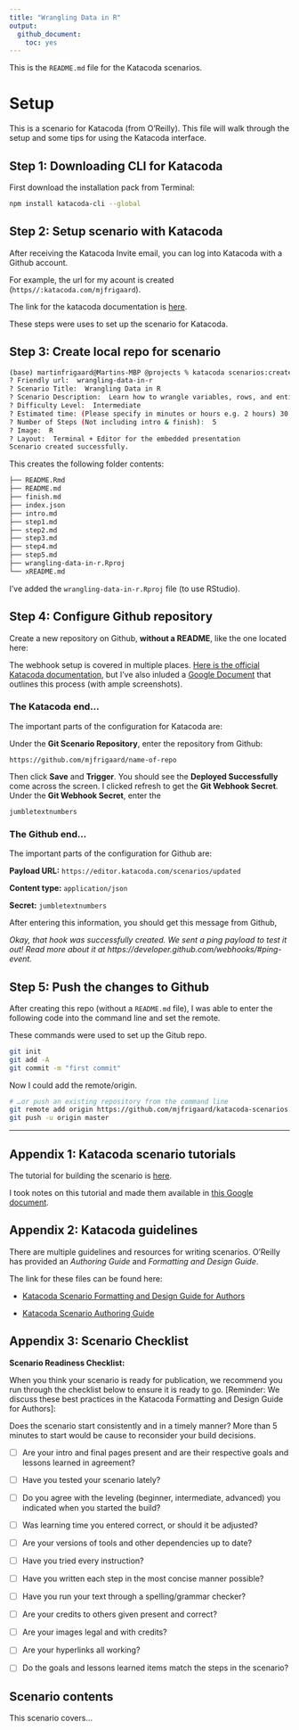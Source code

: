 ```yaml
---
title: "Wrangling Data in R"
output: 
  github_document: 
    toc: yes
---
```


This is the `README.md` file for the Katacoda scenarios.

# Setup

This is a scenario for Katacoda (from O'Reilly). This file will walk through the setup and some tips for using the Katacoda interface.

## Step 1: Downloading CLI for Katacoda

First download the installation pack from Terminal:

```bash
npm install katacoda-cli --global
```

## Step 2: Setup scenario with Katacoda

After receiving the Katacoda Invite email, you can log into Katacoda with a Github account.

For example, the url for my acount is created (`https//:katacoda.com/mjfrigaard`).

The link for the katacoda documentation is [here](https://www.katacoda.com/docs).

These steps were uses to set up the scenario for Katacoda.

## Step 3: Create local repo for scenario


```bash
(base) martinfrigaard@Martins-MBP @projects % katacoda scenarios:create
? Friendly url:  wrangling-data-in-r
? Scenario Title:  Wrangling Data in R
? Scenario Description:  Learn how to wrangle variables, rows, and entire data sets
? Difficulty Level:  Intermediate
? Estimated time: (Please specify in minutes or hours e.g. 2 hours) 30 min
? Number of Steps (Not including intro & finish):  5
? Image:  R
? Layout:  Terminal + Editor for the embedded presentation
Scenario created successfully.
```

This creates the following folder contents:

```bash
├── README.Rmd
├── README.md
├── finish.md
├── index.json
├── intro.md
├── step1.md
├── step2.md
├── step3.md
├── step4.md
├── step5.md
├── wrangling-data-in-r.Rproj
└── xREADME.md
```

I've added the `wrangling-data-in-r.Rproj` file (to use RStudio).

## Step 4: Configure Github repository

Create a new repository on Github, **without a README**, like the one located here:

The webhook setup is covered in multiple places. [Here is the official Katacoda documentation](https://katacoda.com/docs/configure-git), but I've also inluded a [Google Document](https://docs.google.com/document/d/e/2PACX-1vSf2w2onhH5t3IhuD4sYLoWqn46BLKMYFR7q3BHO8QTaRkVgXfhKvnl8T9uHrjmbVpTZVKCWrfxEl0R/pub) that outlines this process (with ample screenshots).

### The Katacoda end...

The important parts of the configuration for Katacoda are:

Under the **Git Scenario Repository**, enter the repository from Github:

`https://github.com/mjfrigaard/name-of-repo`

Then click **Save** and **Trigger**. You should see the **Deployed Successfully** come across the screen. I clicked refresh to get the **Git Webhook Secret**. Under the **Git Webhook Secret**, enter the

`jumbletextnumbers`

### The Github end...

The important parts of the configuration for Github are:

**Payload URL:** `https://editor.katacoda.com/scenarios/updated`

**Content type:** `application/json`

**Secret:** `jumbletextnumbers`

After entering this information, you should get this message from Github,

*Okay, that hook was successfully created. We sent a ping payload to test it out! Read more about it at https://developer.github.com/webhooks/#ping-event.*

## Step 5: Push the changes to Github

After creating this repo (without a `README.md` file), I was able to enter the following code into the command line and set the remote.

These commands were used to set up the Gitub repo.

```bash
git init
git add -A
git commit -m "first commit"
```

Now I could add the remote/origin.

```bash
# …or push an existing repository from the command line
git remote add origin https://github.com/mjfrigaard/katacoda-scenarios.git
git push -u origin master
```

***

## Appendix 1: Katacoda scenario tutorials

The tutorial for building the scenario is [here](https://katacoda.com/scenario-examples/scenarios/create-scenario-101).

I took notes on this tutorial and made them available in [this Google document](https://docs.google.com/document/d/e/2PACX-1vSf2w2onhH5t3IhuD4sYLoWqn46BLKMYFR7q3BHO8QTaRkVgXfhKvnl8T9uHrjmbVpTZVKCWrfxEl0R/pub).

## Appendix 2: Katacoda guidelines

There are multiple guidelines and resources for writing scenarios. O'Reilly has provided an *Authoring Guide* and *Formatting and Design Guide*.

The link for these files can be found here:

+ [Katacoda Scenario Formatting and Design Guide for Authors](https://docs.google.com/document/d/1l4lofG5kAu8JFzumZPCsJJE2muCYe6rHSHCQsMlijd8/edit)

+ [Katacoda Scenario Authoring Guide](https://docs.google.com/document/d/14rudtruZQhRxvD3zcR3g75j5nuOgKGz4CYk8hdhaV-w/edit)

## Appendix 3: Scenario Checklist

**Scenario Readiness Checklist:**

When you think your scenario is ready for publication, we recommend you run through the checklist below to ensure it is ready to go. [Reminder: We discuss these best practices in the Katacoda Formatting and Design Guide for Authors]:

Does the scenario start consistently and in a timely manner? More than 5 minutes to start would be cause to reconsider your build decisions.

- [ ] Are your intro and final pages present and are their respective goals and lessons learned in agreement?

- [ ] Have you tested your scenario lately?

- [ ] Do you agree with the leveling (beginner, intermediate, advanced) you indicated when you started the build?

- [ ] Was learning time you entered correct, or should it be adjusted?

- [ ] Are your versions of tools and other dependencies up to date?

- [ ] Have you tried every instruction?

- [ ] Have you written each step in the most concise manner possible?

- [ ] Have you run your text through a spelling/grammar checker?

- [ ] Are your credits to others given present and correct?

- [ ] Are your images legal and with credits?

- [ ] Are your hyperlinks all working?

- [ ] Do the goals and lessons learned items match the steps in the scenario?


## Scenario contents

This scenario covers...




